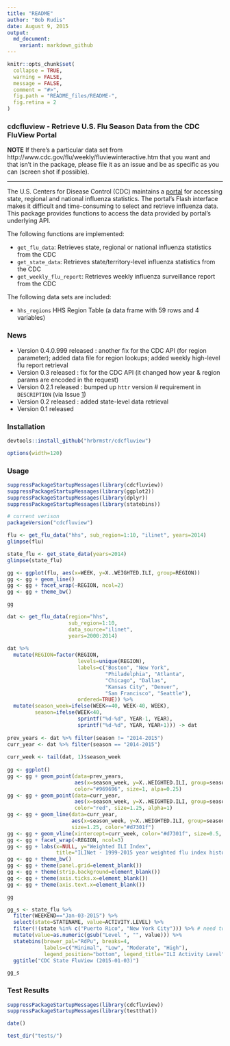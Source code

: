 ```yaml
---
title: "README"
author: "Bob Rudis"
date: August 9, 2015
output:
  md_document:
    variant: markdown_github
---
```


```r
knitr::opts_chunk$set(
  collapse = TRUE,
  warning = FALSE,
  message = FALSE,
  comment = "#>",
  fig.path = "README_files/README-",
  fig.retina = 2
)
```
### cdcfluview - Retrieve U.S. Flu Season Data from the CDC FluView Portal

**NOTE** If there's a particular data set from http://www.cdc.gov/flu/weekly/fluviewinteractive.htm that you want and that isn't in the package, please file it as an issue and be as specific as you can (screen shot if possible).

-----

The U.S. Centers for Disease Control (CDC) maintains a [portal](http://gis.cdc.gov/grasp/fluview/fluportaldashboard.html) for accessing state, regional and national influenza statistics. The portal's Flash interface makes it difficult and time-consuming to select and retrieve influenza data. This package provides functions to access the data provided by portal's underlying API.

The following functions are implemented:

- `get_flu_data`:	Retrieves state, regional or national influenza statistics from the CDC
- `get_state_data`:	Retrieves state/territory-level influenza statistics from the CDC
- `get_weekly_flu_report`:	Retrieves weekly influenza surveillance report from the CDC

The following data sets are included:

- `hhs_regions`	HHS Region Table (a data frame with 59 rows and 4 variables)

### News

- Version 0.4.0.999 released : another fix for the CDC API (for region parameter); added data file for region lookups; added weekly high-level flu report retrieval
- Version 0.3 released : fix for the CDC API (it changed how year & region params are encoded in the request)
- Version 0.2.1 released : bumped up `httr` version # requirement in `DESCRIPTION` (via Issue [1](https://github.com/hrbrmstr/cdcfluview/issues/1))
- Version 0.2 released : added state-level data retrieval
- Version 0.1 released

### Installation

```r
devtools::install_github("hrbrmstr/cdcfluview")
```

```r
options(width=120)
```

### Usage

```r
suppressPackageStartupMessages(library(cdcfluview))
suppressPackageStartupMessages(library(ggplot2))
suppressPackageStartupMessages(library(dplyr))
suppressPackageStartupMessages(library(statebins))

# current verison
packageVersion("cdcfluview")

flu <- get_flu_data("hhs", sub_region=1:10, "ilinet", years=2014)
glimpse(flu)

state_flu <- get_state_data(years=2014)
glimpse(state_flu)

gg <- ggplot(flu, aes(x=WEEK, y=X..WEIGHTED.ILI, group=REGION))
gg <- gg + geom_line()
gg <- gg + facet_wrap(~REGION, ncol=2)
gg <- gg + theme_bw()
```

```r
gg
```

```r
dat <- get_flu_data(region="hhs", 
                    sub_region=1:10, 
                    data_source="ilinet", 
                    years=2000:2014)
 
dat %>% 
  mutate(REGION=factor(REGION,
                       levels=unique(REGION),
                       labels=c("Boston", "New York",
                                "Philadelphia", "Atlanta",
                                "Chicago", "Dallas",
                                "Kansas City", "Denver",
                                "San Francisco", "Seattle"),
                       ordered=TRUE)) %>%
  mutate(season_week=ifelse(WEEK>=40, WEEK-40, WEEK),
         season=ifelse(WEEK<40,
                       sprintf("%d-%d", YEAR-1, YEAR),
                       sprintf("%d-%d", YEAR, YEAR+1))) -> dat
 
prev_years <- dat %>% filter(season != "2014-2015")
curr_year <- dat %>% filter(season == "2014-2015")
 
curr_week <- tail(dat, 1)$season_week
 
gg <- ggplot()
gg <- gg + geom_point(data=prev_years,
                      aes(x=season_week, y=X..WEIGHTED.ILI, group=season),
                      color="#969696", size=1, alpa=0.25)
gg <- gg + geom_point(data=curr_year,
                      aes(x=season_week, y=X..WEIGHTED.ILI, group=season),
                      color="red", size=1.25, alpha=1)
gg <- gg + geom_line(data=curr_year, 
                     aes(x=season_week, y=X..WEIGHTED.ILI, group=season),
                     size=1.25, color="#d7301f")
gg <- gg + geom_vline(xintercept=curr_week, color="#d7301f", size=0.5, linetype="dashed", alpha=0.5)
gg <- gg + facet_wrap(~REGION, ncol=3)
gg <- gg + labs(x=NULL, y="Weighted ILI Index", 
                title="ILINet - 1999-2015 year weighted flu index history by CDC region\nWeek Ending Jan 3, 2015 (Red == 2014-2015 season)\n")
gg <- gg + theme_bw()
gg <- gg + theme(panel.grid=element_blank())
gg <- gg + theme(strip.background=element_blank())
gg <- gg + theme(axis.ticks.x=element_blank())
gg <- gg + theme(axis.text.x=element_blank())
```

```r
gg
```

```r
gg_s <- state_flu %>%
  filter(WEEKEND=="Jan-03-2015") %>%
  select(state=STATENAME, value=ACTIVITY.LEVEL) %>%
  filter(!(state %in% c("Puerto Rico", "New York City"))) %>% # need to add PR to statebins
  mutate(value=as.numeric(gsub("Level ", "", value))) %>%
  statebins(brewer_pal="RdPu", breaks=4, 
            labels=c("Minimal", "Low", "Moderate", "High"),
            legend_position="bottom", legend_title="ILI Activity Level") +
  ggtitle("CDC State FluView (2015-01-03)")
```

```r
gg_s
```

### Test Results

```r
suppressPackageStartupMessages(library(cdcfluview))
suppressPackageStartupMessages(library(testthat))

date()

test_dir("tests/")
```

